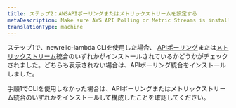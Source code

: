 ```yaml
---
title: ステップ2：AWSAPIポーリングまたはメトリックストリームを設定する
metaDescription: Make sure AWS API Polling or Metric Streams is installed before you enable New Relic's AWS Lambda monitoring.
translationType: machine
---
```


ステップ1で、newrelic-lambda CLIを使用した場合、 [APIポーリング](/docs/infrastructure/amazon-integrations/connect/connect-aws-new-relic-infrastructure-monitoring)または[メトリックストリーム](/docs/infrastructure/amazon-integrations/connect/aws-metric-stream)統合のいずれかがインストールされているかどうかがチェックされました。どちらも表示されない場合は、APIポーリング統合をインストールしました。

手順1でCLIを使用しなかった場合は、APIポーリングまたはメトリックストリーム統合のいずれかをインストールして構成したことを確認してください。
